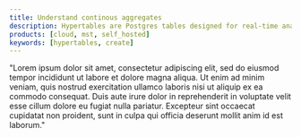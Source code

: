 ```yaml
---
title: Understand continous aggregates
description: Hypertables are Postgres tables designed for real-time analytics. See how to create, alter, and drop a hypertable.
products: [cloud, mst, self_hosted]
keywords: [hypertables, create]
---
```


"Lorem ipsum dolor sit amet, consectetur adipiscing elit, sed do eiusmod tempor incididunt ut labore et dolore magna aliqua. Ut enim ad minim veniam, quis nostrud exercitation ullamco laboris nisi ut aliquip ex ea commodo consequat. Duis aute irure dolor in reprehenderit in voluptate velit esse cillum dolore eu fugiat nulla pariatur. Excepteur sint occaecat cupidatat non proident, sunt in culpa qui officia deserunt mollit anim id est laborum."


